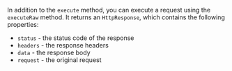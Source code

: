 In addition to the `execute` method, you can execute a request using the `executeRaw` method.
It returns an `HttpResponse`, which contains the following properties:

- `status` - the status code of the response
- `headers` - the response headers
- `data` - the response body
- `request` - the original request
